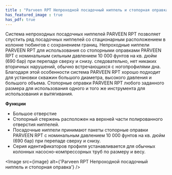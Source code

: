 ```yaml
---
title : "Parveen RPT Непроходной посадочный ниппель и стопорная оправка"
has_featured_image : true
has_pdf: true
---
```


Система непроходных посадочных ниппелей PARVEEN RPT позволяет спустить ряд посадочных ниппелей со стационарным расположением в колонне тюбингов с сохранением границ. Непроходные ниппели PARVEEN RPT для использования со стопорными оправками PARVEEN RPT с номинальным сильным давлением 10 000 фунтов на кв. дюйм (690 бар) при перепаде сверху и снизу. следовательно, нет никаких вторичных нарушений, обычно встречающихся с ногопрофилями дна. Благодаря этой особенности система PARVEEN RPT хорошо подходит для установки скважин большого диаметра, высокого давления и большого объема. Стопорные оправки PARVEEN RPT любого заданного размера для использования одного и того же инструмента для использования и вытягивания.

**Функции**

* Большое отверстие
* Стопорный стержень расположен на верхней части полированного отверстия ниппелей.
* Посадочные ниппели принимают пакеты стопорные оправки PARVEEN RPT с номинальным давлением 10 000 фунтов на кв. дюйм (690 бар) при перепаде сверху и снизу.
* Серия идентификаторов профиля устанавливается для обычных колонных насосно-компрессорных труб по размеру и весу.


<Image src={image} alt={'Parveen RPT Непроходной посадочный ниппель и стопорная оправка'} />